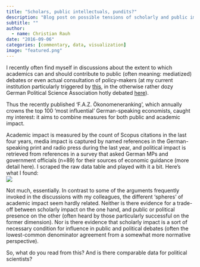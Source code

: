 ```yaml
---
title: "Scholars, public intellectuals, pundits?"
description: "Blog post on possible tensions of scholarly and public impact"
subtitle: ""
author: 
  - name: Christian Rauh
date: "2016-09-06"
categories: [commentary, data, visualization]
image: "featured.png"
---
```


I recently often find myself in discussions about the extent to which academics can and should contribute to public (often meaning: mediatized) debates or even actual consultation of policy-makers (at my current institution particularly triggered by [this](https://www.faz.net/aktuell/feuilleton/debatten/berliner-studenten-werfen-ruud-koopmans-nationalismus-vor-14357049.html), in the otherwise rather dozy German Political Science Association hotly debated [here](https://www.faz.net/aktuell/feuilleton/forschung-und-lehre/politikwissenschaft-und-ihre-lage-der-in-der-oeffentlichkeit-14186054.html)).

Thus the recently published 'F.A.Z. Ökonomeneranking', which annually crowns the top 100 'most influential' German-speaking economists, caught my interest: it aims to combine measures for both public and academic impact.

Academic impact is measured by the count of Scopus citations in the last four years, media impact is captured by named references in the German-speaking print and radio press during the last year, and political impact is retrieved from references in a survey that asked German MPs and government officials (n=89) for their sources of economic guidance (more detail here). I scraped the raw data table and played with it a bit. Here's what I found: <br> ![](pundits.jpg) <br>

Not much, essentially. In contrast to some of the arguments frequently invoked in the discussions with my colleagues, the different 'spheres' of academic impact seem hardly related. Neither is there evidence for a trade-off between scholarly impact on the one hand, and public or political presence on the other (often heard by those particularly successful on the former dimension). Nor is there evidence that scholarly impact is a sort of necessary condition for influence in public and political debates (often the lowest-common denominator agreement from a somewhat more normative perspective).

So, what do you read from this? And is there comparable data for political scientists?
